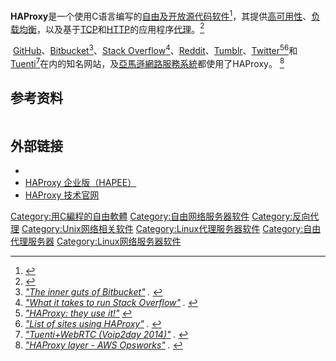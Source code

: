 {{expand|time=2018-08-11T16:47:08+00:00}}
{{TA|G1=IT}}
{{Infobox software
| name                   = 
| title                  = 
| logo                   = <!-- Image name is enough -->
| logo caption           = 
| logo_size              = 
| logo_alt               = 
| screenshot             = <!-- Image name is enough -->
| caption                = 
| screenshot_size        = 
| screenshot_alt         = 
| collapsible            = 
| author                 = Willy Tarreau
| developer              = 
| discontinued           = 
| released               = {{Start date and age|2001|12|16}}
| latest release version = 2.5.5
| latest release date = {{Start date and age|2022|03|14}}<ref name="changelog-2.5">{{cite web|url=https://www.haproxy.org/download/2.5/src/CHANGELOG|title=2.5 branch CHANGELOG|accessdate=2022-04-24|archive-date=2021-05-16|archive-url=https://web.archive.org/web/20210516131031/https://www.haproxy.org/download/2.5/src/CHANGELOG|dead-url=no}}</ref>
| latest preview version = 2.6-dev7
| latest preview date = {{Start date and age|2022|04|23}}<ref name="changelog-2.6">{{cite web|url=https://www.haproxy.org/download/2.6/src/CHANGELOG|title=2.6 branch CHANGELOG|accessdate=2022-04-24|archive-date=2022-03-08|archive-url=https://web.archive.org/web/20220308111638/https://www.haproxy.org/download/2.6/src/CHANGELOG|dead-url=no}}</ref>
| programming language   = [[C_(编程语言)|C]]
| operating system       = [[Linux|Linux]], [[FreeBSD|FreeBSD]], [[OpenBSD|OpenBSD]], [[Solaris|Solaris]] (8/9/10), [[AIX|AIX]] (5.1–5.3)
| platform               = 
| size                   = 
| language               = 
| language count         = 
| language footnote      = 
| genre                  = 
| license                = [[GPLv2|GPLv2]]
| website                = 
}}
'''HAProxy'''是一个使用C语言编写的[[自由及开放源代码软件|自由及开放源代码软件]]<ref>{{cite web|url=http://freecode.com/projects/haproxy|accessdate=5 April 2013|title=HAProxy on Freecode|archive-date=2017-11-03|archive-url=https://web.archive.org/web/20171103083717/http://freecode.com/projects/haproxy|dead-url=no}}</ref>，其提供[[高可用性|高可用性]]、[[负载均衡_(计算机)|负载均衡]]，以及基于[[传输控制协议|TCP]]和[[HTTP|HTTP]]的应用程序[[代理服务器|代理]]。<ref>{{cite web |url=http://www.severalnines.com/resources/clustercontrol-mysql-haproxy-load-balancing-tutorial#what |title=MySQL Load Balancing with HAProxy |author=<!--Staff writer(s); no by-line.--> |year=2011 |publisher=Severalnines AB |accessdate=19 February 2013 |archive-date=2015-02-08 |archive-url=https://web.archive.org/web/20150208084005/http://www.severalnines.com/resources/clustercontrol-mysql-haproxy-load-balancing-tutorial#what |dead-url=no }}</ref>

 [[GitHub|GitHub]]、[[Bitbucket|Bitbucket]]<ref><cite class="citation web">[https://www.youtube.com/watch?v=2ll2ER3wpus "The inner guts of Bitbucket"] {{Wayback|url=https://www.youtube.com/watch?v=2ll2ER3wpus |date=20151119163139 }}<span class="reference-accessdate">. </span></cite></ref>、[[Stack_Overflow|Stack Overflow]]<ref><cite class="citation web">[http://nickcraver.com/blog/2013/11/22/what-it-takes-to-run-stack-overflow/ "What it takes to run Stack Overflow"] {{Wayback|url=http://nickcraver.com/blog/2013/11/22/what-it-takes-to-run-stack-overflow/ |date=20201111194648 }}<span class="reference-accessdate">. </span></cite></ref>、[[Reddit|Reddit]]、[[Tumblr|Tumblr]]、[[Twitter|Twitter]]<ref><cite class="citation web">[http://haproxy.1wt.eu/they-use-it.html "HAProxy: they use it!"] {{Wayback|url=http://haproxy.1wt.eu/they-use-it.html |date=20140217220537 }}</cite></ref><ref><cite class="citation web">[http://lineofthought.com/tools/haproxy "List of sites using HAProxy"] {{Wayback|url=http://lineofthought.com/tools/haproxy |date=20130610013420 }}<span class="reference-accessdate">. </span></cite></ref>和 [[Tuenti|Tuenti]]<ref><cite class="citation web">[https://vimeo.com/109608566 "Tuenti+WebRTC (Voip2day 2014)"] {{Wayback|url=https://vimeo.com/109608566 |date=20170410023033 }}.</cite><span class="Z3988" title="ctx_ver=Z39.88-2004&rfr_id=info%3Asid%2Fen.wikipedia.org%3AHAProxy&rft.btitle=Tuenti%2BWebRTC+%28Voip2day+2014%29&rft.genre=unknown&rft_id=https%3A%2F%2Fvimeo.com%2F109608566&rft_val_fmt=info%3Aofi%2Ffmt%3Akev%3Amtx%3Abook"> </span></ref>在内的知名网站，及[[亞馬遜網路服務系統|亞馬遜網路服務系統]]都使用了HAProxy。 <ref><cite class="citation web">[http://docs.aws.amazon.com/opsworks/latest/userguide/workinglayers-load.html "HAProxy layer - AWS Opsworks"] {{Wayback|url=http://docs.aws.amazon.com/opsworks/latest/userguide/workinglayers-load.html |date=20150905180437 }}<span class="reference-accessdate">. </span></cite></ref>

== 参考资料 ==
<div class="reflist columns references-column-width" style="-moz-column-width: 30em; -webkit-column-width: 30em; column-width: 30em; list-style-type: decimal;">
<references /></div>
{{portal|自由软件}}

== 外部链接 ==
* {{Official website|http://www.haproxy.org}}
* [https://www.haproxy.com/products/haproxy-enterprise-edition/ HAProxy 企业版（HAPEE）] {{Wayback|url=https://www.haproxy.com/products/haproxy-enterprise-edition/ |date=20201130143806 }}
* [https://www.haproxy.com/ HAProxy 技术官网] {{Wayback|url=https://www.haproxy.com/ |date=20210202134821 }}

[[Category:用C編程的自由軟體|Category:用C編程的自由軟體]]
[[Category:自由网络服务器软件|Category:自由网络服务器软件]]
[[Category:反向代理|Category:反向代理]]
[[Category:Unix网络相关软件|Category:Unix网络相关软件]]
[[Category:Linux代理服务器软件|Category:Linux代理服务器软件]]
[[Category:自由代理服务器|Category:自由代理服务器]]
[[Category:Linux网络服务器软件|Category:Linux网络服务器软件]]
